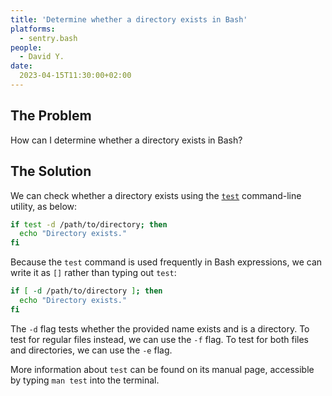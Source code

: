 ```yaml
---
title: 'Determine whether a directory exists in Bash'
platforms: 
  - sentry.bash
people: 
  - David Y.
date: 
  2023-04-15T11:30:00+02:00
---
```


## The Problem

How can I determine whether a directory exists in Bash?

## The Solution

We can check whether a directory exists using the [`test`](https://en.wikipedia.org/wiki/Test_(Unix)) command-line utility, as below:

```bash
if test -d /path/to/directory; then
  echo "Directory exists."
fi
```

Because the `test` command is used frequently in Bash expressions, we can write it as `[]` rather than typing out `test`:

```bash
if [ -d /path/to/directory ]; then
  echo "Directory exists."
fi
```

The `-d` flag tests whether the provided name exists and is a directory. To test for regular files instead, we can use the `-f` flag. To test for both files and directories, we can use the `-e` flag.

More information about `test` can be found on its manual page, accessible by typing `man test` into the terminal.
